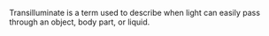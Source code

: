 Transilluminate is a term used to describe when light can easily pass through an object, body part, or liquid.


{{stub}}